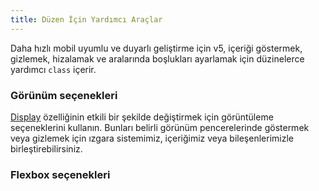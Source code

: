 ```yaml
---
title: Düzen İçin Yardımcı Araçlar
---
```


Daha hızlı mobil uyumlu ve duyarlı geliştirme için v5, içeriği göstermek, gizlemek, 
hizalamak ve aralarında boşlukları ayarlamak için düzinelerce yardımcı <code>class</code> içerir.

### Görünüm seçenekleri

<a href="#">Display</a> özelliğinin etkili bir şekilde değiştirmek için görüntüleme seçeneklerini kullanın. 
Bunları belirli görünüm pencerelerinde göstermek veya gizlemek için ızgara 
sistemimiz, içeriğimiz veya bileşenlerimizle birleştirebilirsiniz.

### Flexbox seçenekleri

